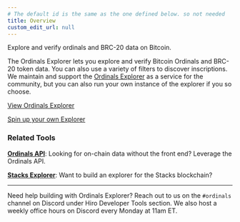 ```yaml
---
# The default id is the same as the one defined below. so not needed
title: Overview
custom_edit_url: null
---
```



<p class="p-3 rounded-lg bg-neutral-100 text-neutral-500 dark:bg-neutral-800 dark:text-neutral-400">Explore and verify ordinals and BRC-20 data on Bitcoin.</p>

<div class="mb-10"></div>

The Ordinals Explorer lets you explore and verify Bitcoin Ordinals and BRC-20 token data. You can also use a variety of filters to discover inscriptions. We maintain and support the [Ordinals Explorer](https://ordinals.hiro.so) as a service for the community, but you can also run your own instance of the explorer if you so choose.

[View Ordinals Explorer](https://ordinals.hiro.so)

[Spin up your own Explorer](./getting-started.md)

### Related Tools

**[Ordinals API](../ordinals-api/index.mdx)**: Looking for on-chain data without the front end? Leverage the Ordinals API.

**[Stacks Explorer](../explorer/index.mdx)**: Want to build an explorer for the Stacks blockchain?

---

Need help building with Ordinals Explorer? Reach out to us on the `#ordinals` channel on Discord under Hiro Developer Tools section. We also host a weekly office hours on Discord every Monday at 11am ET.